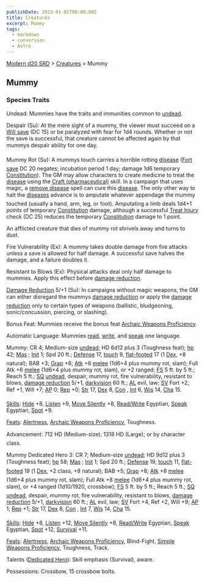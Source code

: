 ```yaml
---
publishDate: 2023-01-02T00:00:00Z
title: Creatures
excerpt: Mummy
tags:
  - markdown
  - conversion
  - Astro
---
```


[Modern d20 SRD](/#modernD20) > [Creatures](modern-d20-srd-creatures-index) > Mummy

## Mummy

### Species Traits

Undead: Mummies have the traits and immunities common to [undead](modern-d20-srd-creature-types-undead).

Despair (Su): At the mere sight of a mummy, the viewer must succeed on a [Will save](modern-d20-srd-basics-saving-throws) (DC 15) or be paralyzed with fear for 1d4 rounds. Whether or not the save is successful, that creature cannot be affected again by that mummys despair ability for one day.

Mummy Rot (Su): A mummys touch carries a horrible rotting [disease](modern-d20-srd-environment-hazards-disease) ([Fort save](modern-d20-srd-basics-saving-throws) DC 20 negates; incubation period 1 day; damage 1d6 temporary [Constitution](modern-d20-srd-basics-ability-scores)). The GM may allow characters to create medicine to treat the [disease](modern-d20-srd-environment-hazards-disease) using the [Craft (pharmaceutical)](modern-d20-srd-skills-craft-pharmaceutical) skill. In a campaign that uses magic, a [remove disease](modern-d20-srd-fx-remove-disease) spell can cure this [disease](modern-d20-srd-environment-hazards-disease). The only other way to halt the [diseases](modern-d20-srd-environment-hazards-disease) advance is to amputate whatever appendage the mummy touched (usually a hand, arm, leg, or foot). Amputating a limb deals 1d4+1 points of temporary [Constitution](modern-d20-srd-basics-ability-scores) damage, although a successful [Treat Injury](modern-d20-srd-skills-treat-injury) check (DC 25) reduces the temporary [Constitution](modern-d20-srd-basics-ability-scores) damage to 1 point.

An afflicted creature that dies of mummy rot shrivels away and turns to dust.

Fire Vulnerability (Ex): A mummy takes double damage from fire attacks unless a save is allowed for half damage. A successful save halves the damage, and a failure doubles it.

Resistant to Blows (Ex): Physical attacks deal only half damage to mummies. Apply this effect before [damage reduction](modern-d20-srd-special-abilities-damage-reduction).

[Damage Reduction](modern-d20-srd-special-abilities-damage-reduction) 5/+1 (Su): In campaigns without magic weapons, the GM can either disregard the mummys [damage reduction](modern-d20-srd-special-abilities-damage-reduction) or apply the [damage reduction](modern-d20-srd-special-abilities-damage-reduction) only to certain types of weapons (ballistic, bludgeoning, sonic/concussion, piercing, or slashing).

Bonus Feat: Mummies receive the bonus feat [Archaic Weapons Proficiency](modern-d20-srd-feats-archaic-weapons-proficiency).

Automatic Language: Mummies [read](modern-d20-srd-skills-read-write-language), [write](modern-d20-srd-skills-read-write-language), and [speak](modern-d20-srd-skills-speak-language) one language.

Mummy: CR 4; Medium-size [undead](modern-d20-srd-creature-types-undead); HD 6d12 plus 3 (Toughness feat); [hp](modern-d20-srd-combat-hit-points) 42; [Mas](modern-d20-srd-creatures-creature-overview) ; [Init](modern-d20-srd-combat-initiative) 1; Spd 20 ft.; [Defense](modern-d20-srd-combat-defense) 17, [touch](modern-d20-srd-combat-attack-actions) 9, [flat-footed](modern-d20-srd-combat-surprise) 17 (1 [Dex](modern-d20-srd-basics-ability-scores), +8 natural); BAB +3; [Grap](modern-d20-srd-combat-grapple) +6; [Atk](modern-d20-srd-combat-attack-roll) +6 [melee](modern-d20-srd-combat-attack-roll) (1d6+4 plus mummy rot, slam); Full Atk +6 [melee](modern-d20-srd-combat-attack-roll) (1d6+4 plus mummy rot, slam), or +2 ranged; [FS](modern-d20-srd-creatures-creature-overview) 5 ft. by 5 ft.; Reach 5 ft.; [SQ](modern-d20-srd-creatures-creature-overview) [undead](modern-d20-srd-creature-types-undead), despair, mummy rot, fire vulnerability, resistant to blows, [damage reduction](modern-d20-srd-special-abilities-damage-reduction) 5/+1, [darkvision](modern-d20-srd-special-abilities-darkvision) 60 ft.; [AL](modern-d20-srd-basics-allegiances) evil, law; [SV](modern-d20-srd-basics-saving-throws) Fort +2, Ref +1, Will +7; [AP](modern-d20-srd-creatures-creature-overview) 0; [Rep](modern-d20-srd-creatures-creature-overview) +0; [Str](modern-d20-srd-basics-ability-scores) 17, [Dex](modern-d20-srd-basics-ability-scores) 8, [Con](modern-d20-srd-basics-ability-scores) , [Int](modern-d20-srd-basics-ability-scores) 6, [Wis](modern-d20-srd-basics-ability-scores) 14, [Cha](modern-d20-srd-basics-ability-scores) 15.

[Skills](modern-d20-srd-skills-index): [Hide](modern-d20-srd-skills-hide) +8, [Listen](modern-d20-srd-skills-listen) +9, [Move Silently](modern-d20-srd-skills-move-silently) +8, [Read/Write](modern-d20-srd-skills-read-write-language) Egyptian, [Speak](modern-d20-srd-skills-speak-language) Egyptian, [Spot](modern-d20-srd-skills-spot) +9.

[Feats](modern-d20-srd-feats-index): [Alertness](modern-d20-srd-feats-alertness), [Archaic Weapons Proficiency](modern-d20-srd-feats-archaic-weapons-proficiency), Toughness.

Advancement: 712 HD (Medium-size); 1318 HD (Large); or by character class.

Mummy Dedicated Hero 3: CR 7; Medium-size [undead](modern-d20-srd-creature-types-undead); HD 9d12 plus 3 (Toughness feat); [hp](modern-d20-srd-combat-hit-points) 58; [Mas](modern-d20-srd-creatures-creature-overview) ; [Init](modern-d20-srd-combat-initiative) 1; Spd 20 ft.; [Defense](modern-d20-srd-combat-defense) 19, [touch](modern-d20-srd-combat-attack-actions) 11, [flat-footed](modern-d20-srd-combat-surprise) 19 (1 [Dex](modern-d20-srd-basics-ability-scores), +2 class, +8 natural); BAB +5; [Grap](modern-d20-srd-combat-grapple) +8; [Atk](modern-d20-srd-combat-attack-roll) +8 [melee](modern-d20-srd-combat-attack-roll) (1d6+4 plus mummy rot, slam); Full Atk +8 [melee](modern-d20-srd-combat-attack-roll) (1d6+4 plus mummy rot, slam), or +4 ranged (1d10/1920, crossbow); [FS](modern-d20-srd-creatures-creature-overview) 5 ft. by 5 ft.; Reach 5 ft.; [SQ](modern-d20-srd-creatures-creature-overview) [undead](modern-d20-srd-creature-types-undead), despair, mummy rot, fire vulnerability, resistant to blows, [damage reduction](modern-d20-srd-special-abilities-damage-reduction) 5/+1, [darkvision](modern-d20-srd-special-abilities-darkvision) 60 ft.; [AL](modern-d20-srd-basics-allegiances) evil, law; [SV](modern-d20-srd-basics-saving-throws) Fort +4, Ref +2, Will +9; [AP](modern-d20-srd-creatures-creature-overview) 1; [Rep](modern-d20-srd-creatures-creature-overview) +1; [Str](modern-d20-srd-basics-ability-scores) 17, [Dex](modern-d20-srd-basics-ability-scores) 8, [Con](modern-d20-srd-basics-ability-scores) , [Int](modern-d20-srd-basics-ability-scores) 7, [Wis](modern-d20-srd-basics-ability-scores) 14, [Cha](modern-d20-srd-basics-ability-scores) 15.

[Skills](modern-d20-srd-skills-index): [Hide](modern-d20-srd-skills-hide) +8, [Listen](modern-d20-srd-skills-listen) +12, [Move Silently](modern-d20-srd-skills-move-silently) +8, [Read/Write](modern-d20-srd-skills-read-write-language) Egyptian, [Speak](modern-d20-srd-skills-speak-language) Egyptian, [Spot](modern-d20-srd-skills-spot) +12, [Survival](modern-d20-srd-skills-survival) +11.

[Feats](modern-d20-srd-feats-index): [Alertness](modern-d20-srd-feats-alertness), [Archaic Weapons Proficiency](modern-d20-srd-feats-archaic-weapons-proficiency), Blind-Fight, [Simple Weapons Proficiency](modern-d20-srd-feats-simple-weapons-proficiency), Toughness, Track.

Talents ([Dedicated Hero](modern-d20-srd-classes-basic-dedicated-hero)): Skill emphasis (Survival), aware.

Possessions: Crossbow, 15 crossbow bolts.
